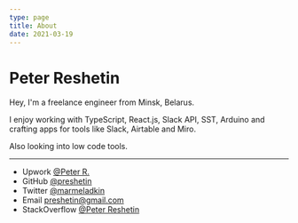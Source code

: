 ```yaml
---
type: page
title: About
date: 2021-03-19
---
```


# Peter Reshetin

Hey, I'm a freelance engineer from Minsk, Belarus.

I enjoy working with TypeScript, React.js, Slack API, SST, Arduino and crafting apps for tools like Slack, Airtable and Miro.

Also looking into low code tools.

---

- Upwork [@Peter R.](https://www.upwork.com/freelancers/~01ad157c0d2ba6b279)
- GitHub [@preshetin](https://github.com/preshetin)
- Twitter [@marmeladkin](https://twitter.com/marmeladkin)
- Email preshetin@gmail.com
- StackOverflow [@Peter Reshetin](https://stackoverflow.com/users/4990125/peter-reshetin)
